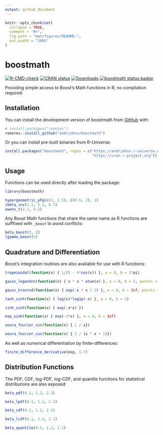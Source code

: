 ```yaml
---
output: github_document
---
```


<!-- README.md is generated from README.Rmd. Please edit that file -->

```r
knitr::opts_chunk$set(
  collapse = TRUE,
  comment = "#>",
  fig.path = "man/figures/README-",
  out.width = "100%"
)
```

# boostmath

<!-- badges: start -->
[![R-CMD-check](https://github.com/andrjohns/boostmath/actions/workflows/R-CMD-check.yaml/badge.svg)](https://github.com/andrjohns/boostmath/actions/workflows/R-CMD-check.yaml)
[![CRAN status](https://www.r-pkg.org/badges/version/boostmath)](https://CRAN.R-project.org/package=boostmath)
[![Downloads](https://cranlogs.r-pkg.org/badges/boostmath?color=blue)](https://CRAN.R-project.org/package=boostmath)
[![boostmath status badge](https://andrjohns.r-universe.dev/badges/boostmath)](https://andrjohns.r-universe.dev/boostmath)
<!-- badges: end -->

Providing simple access to Boost's Math functions in R, no compilation required.

## Installation

You can install the development version of boostmath from [GitHub](https://github.com/) with:

```r
# install.packages("remotes")
remotes::install_github("andrjohns/boostmath")
```

Or you can install pre-built binaries from R-Universe:

```r
install.packages("boostmath", repos = c("https://andrjohns.r-universe.dev",
                                        "https://cran.r-project.org"))
```

## Usage

Functions can be used directly after loading the package:

```r
library(boostmath)

hypergeometric_pFq(c(1, 2.5), c(0.5, 2), 1)
ibeta_inv(2.1, 5.2, 0.7)
owens_t(2.1, 4.2)
```

Any Boost Math functions that share the same name as R functions are sufffixed with `_boost` to avoid conflicts:

```r
beta_boost(3, 2)
lgamma_boost(5)
```

## Quadrature and Differentiation

Boost's integration routines are also available for use with R functions:

```r
trapezoidal(function(x) { 1/(5 - 4*cos(x)) }, a = 0, b = 2*pi)

gauss_legendre(function(x) { x * x * atan(x) }, a = 0, b = 1, points = 20)

gauss_kronrod(function(x) { exp(-x * x / 2) }, a = 0, b = Inf, points = 15)

tanh_sinh(function(x) { log(x)*log1p(-x) }, a = 0, b = 1)

sinh_sinh(function(x) { exp(-x*x) })

exp_sinh(function(x) { exp(-3*x) }, a = 0, b = Inf)

ooura_fourier_sin(function(x) { 1 / x})

ooura_fourier_cos(function(x) { 1 / (x * x + 1)})
```

As well as numerical differentiation by finite-differences:

```r
finite_difference_derivative(exp, 1.7)
```


## Distribution Functions

The PDF, CDF, log-PDF, log-CDF, and quantile functions for statistical distributions are also exposed:

```r
beta_pdf(0.1, 1.2, 2.1)

beta_lpdf(0.1, 1.2, 2.1)

beta_cdf(0.1, 1.2, 2.1)

beta_lcdf(0.1, 1.2, 2.1)

beta_quantile(0.5, 1.2, 2.1)
```
